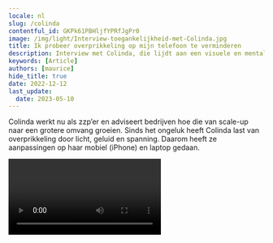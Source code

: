 ```yaml
---
locale: nl
slug: /colinda
contentful_id: GKPk61PBHljfYPRfJgPr0
image: /img/light/Interview-toegankelijkheid-met-Colinda.jpg
title: Ik probeer overprikkeling op mijn telefoon te verminderen
description: Interview met Colinda, die lijdt aan een visuele en mentale beperking, over haar gebruik van toegankelijkheidsfuncties in mobiele apps.
keywords: [Article]
authors: [maurice]
hide_title: true
date: 2022-12-12
last_update:
  date: 2023-05-10
---
```


<Hero
  title="Ik probeer overprikkeling op mijn telefoon te verminderen"
  introText="Colinda heeft in 2018 een ongeluk gehad dat leidde tot een hersenbloeding. Daarbij is druk op haar hersenvlies ontstaan, waardoor ze haar zicht deels heeft verloren. Na vier operaties is één oog weer hersteld. Met het andere oog ziet zij wazig."
/>

Colinda werkt nu als zzp’er en adviseert bedrijven hoe die van scale-up naar een grotere omvang groeien. Sinds het ongeluk heeft Colinda last van overprikkeling door licht, geluid en spanning. Daarom heeft ze aanpassingen op haar mobiel (iPhone) en laptop gedaan.

<Video youTubeId="mcYT-tW2CqY" title="Interview met slechtziende gebruiker Colinda" name="Video interview Colinda"/>

## Welke toegankelijkheidsfuncties heb je op je telefoon ingesteld?

Vanwege mijn beperkte zicht heb ik het [lettertype](/nl/stats/lettergrootte) aangepast, zodat het erg groot is. Soms zou ik het nog groter willen kunnen zetten.

Om prikkels te verminderen staat mijn mobiel standaard op [donkere modus](/nl/stats/donkere-modus). Ik vind het jammer dat sommige apps zich niet aanpassen aan mijn voorkeur voor dark mode. Gelukkig bieden steeds meer apps deze modus aan. 

Naast donkere modus heb ik lichtintensiteit op mijn mobiele telefoon sterk verminderd. Hoe minder licht er binnenkomt, hoe langer ik kan functioneren. 

Het is voor mij steeds de afweging tussen te veel licht binnen krijgen en leesbaarheid. Als mijn scherm te donker staat, kan ik het natuurlijk niet meer lezen. Het zou fijn zijn als ik de letters wat geler zou kunnen maken, net als de nachtmodus op je laptop. Als ik dat op mobiel zou kunnen doen, zou ik de lichtintensiteit wel wat hoger zetten. 

Ik laat mijn mobiel zo veel mogelijk teksten en berichten [uitspreken](/nl/stats/spreek-selectie-uit). Als iemand mij belt, wordt bijvoorbeeld de naam van de beller uitgesproken. En ik spreek zoveel mogelijk in. Wanneer ik een bericht wil versturen, spreek ik de tekst in om die in geschreven vorm te verzenden. Ik typ namelijk nog weleens mis, doordat mijn ene oog niet goed functioneert. Het inspreken van berichten gaat veel sneller.

[Voice-over](/nl/stats/schermlezer) gebruik ik niet, want dan wordt alles voor gelezen. Ook onbelangrijke dingen. Dat vind ik niet fijn.

Zoals je begrijpt, zijn al deze instellingen voor mij noodzakelijk om te functioneren.

## Meer interviews met eindgebruikers

<TwoColumnBlock>
  <LeftColumn>
    <ColumnRow>
      <Quote
        quote="Hoeveel uur ik per dag mijn telefoon gebruik? Hoeveel uur gebruik jij je ogen?"
        name="Jesse"
        imageSrc="/img/light/Jesse.png"
        alt="Foto Jesse"
        linkLabel="Lees het interview met Jesse"
        url="/nl/artikelen/jesse"
      />
    </ColumnRow>
    <ColumnRow>
      <Quote
        quote="Ik heb geen beperking, de wereld maakt mij beperkt."
        name="Darice"
        imageSrc="/img/light/Interview-met-dove-eindgebruiken-over-inzetten-van-toegankelijkheid-in-mobiele-apps.jpg"
        alt="Foto Darice"
        linkLabel="Lees het interview met Darice"
        url="/nl/artikelen/darice"
      />
    </ColumnRow>
    <ColumnRow>
      <Quote
        quote="Mijn iPhone is mijn derde oog."
        name="Jeroen"
        imageSrc="/img/light/Blinde app gebruiker Jeroen.jpg"
        alt="Jeroen - Asset"
        linkLabel="Lees het interview met Jeroen"
        url="/nl/artikelen/jeroen"
      />
    </ColumnRow>
  </LeftColumn>
  <RightColumn>
    <ColumnRow>
      <Quote
        quote="Ik probeer overprikkeling op mijn telefoon te verminderen."
        name="Colinda"
        imageSrc="/img/light/colinda.jpg"
        alt="Colinda"
        linkLabel="Lees het interview met Colinda"
        url="/nl/artikelen/colinda"
      />
    </ColumnRow>
    <ColumnRow>
      <Quote
        quote="Toegankelijkheid mag wat mij betreft ook mooi zijn."
        name="Onno"
        imageSrc="/img/light/Interview-met-slechtziende-gebruiker-over-mobiele-applicaties-op-telefoons.jpg"
        alt="Foto Onno"
        linkLabel="Lees het interview met Onno"
        url="/nl/artikelen/onno"
      />
    </ColumnRow>
    <ColumnRow>
      <Quote
        quote="De grootte van teksten aanpassen is voor mij noodzakelijk."
        name="Edith"
        imageSrc="/img/light/Edith-s.jpg"
        alt="Foto van Edith"
        linkLabel="Lees het interview met Edith"
        url="/nl/artikelen/edith"
      />
    </ColumnRow>
  </RightColumn>
</TwoColumnBlock>
